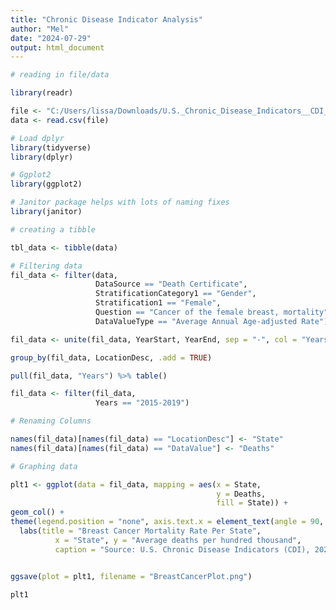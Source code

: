 ```yaml
---
title: "Chronic Disease Indicator Analysis"
author: "Mel"
date: "2024-07-29"
output: html_document
---
```


```r
# reading in file/data

library(readr)

file <- "C:/Users/lissa/Downloads/U.S._Chronic_Disease_Indicators__CDI___2023_Release.csv"
data <- read.csv(file)

```

```r
# Load dplyr
library(tidyverse)
library(dplyr)

# Ggplot2
library(ggplot2)

# Janitor package helps with lots of naming fixes
library(janitor)
```

```r
# creating a tibble

tbl_data <- tibble(data)
```

```r
# Filtering data
fil_data <- filter(data, 
                   DataSource == "Death Certificate", 
                   StratificationCategory1 == "Gender",
                   Stratification1 == "Female",
                   Question == "Cancer of the female breast, mortality",
                   DataValueType == "Average Annual Age-adjusted Rate")

fil_data <- unite(fil_data, YearStart, YearEnd, sep = "-", col = "Years", remove = TRUE)

group_by(fil_data, LocationDesc, .add = TRUE)

```

```r
pull(fil_data, "Years") %>% table()

fil_data <- filter(fil_data,
                   Years == "2015-2019")
```

```r
# Renaming Columns

names(fil_data)[names(fil_data) == "LocationDesc"] <- "State"
names(fil_data)[names(fil_data) == "DataValue"] <- "Deaths"

```

```r
# Graphing data

plt1 <- ggplot(data = fil_data, mapping = aes(x = State, 
                                              y = Deaths, 
                                              fill = State)) +
geom_col() +
theme(legend.position = "none", axis.text.x = element_text(angle = 90, hjust = 1, vjust = .5)) +
  labs(title = "Breast Cancer Mortality Rate Per State",
  	      x = "State", y = "Average deaths per hundred thousand",
  	      caption = "Source: U.S. Chronic Disease Indicators (CDI), 2023 Release")


ggsave(plot = plt1, filename = "BreastCancerPlot.png")

plt1

```



